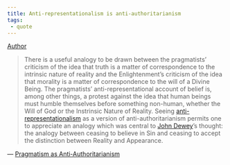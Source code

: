 ```yaml
---
title: Anti-representationalism is anti-authoritarianism
tags:
 - quote
---
```


[Author](/docs/phil/people/Richard Rorty.html)

> There is a useful analogy to be drawn between the pragmatists' criticism of the idea that truth is a matter of correspondence to the intrinsic nature of reality and the Enlightenment's criticism of the idea that morality is a matter of correspondence to the will of a Divine Being. The pragmatists' anti-representational account of belief is, among other things, a protest against the idea that human beings must humble themselves before something non-human, whether the Will of God or the Instrinsic Nature of Reality. Seeing [anti-representationalism](/docs/phil/Anti-representationalism.html) as a version of anti-authoritarianism permits one to appreciate an analogy which was central to [John Dewey](/docs/phil/people/John Dewey.html)'s thought: the analogy between ceasing to believe in Sin and ceasing to accept the distinction between Reality and Appearance.

— [Pragmatism as Anti-Authoritarianism](/docs/phil/works/Pragmatism as Anti-Authoritarianism.html)